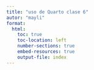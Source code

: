 ```yaml
---
title: "uso de Quarto clase 6"
autor: "mayli"
format:
  html:
    toc: true
    toc-location: left
    number-sections: true
    embed-resources: true
    output-file: index
---
```

    
    